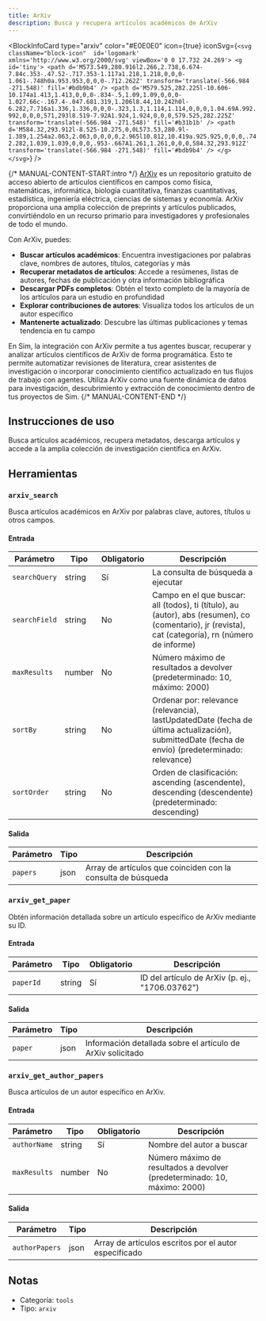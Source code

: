 ```yaml
---
title: ArXiv
description: Busca y recupera artículos académicos de ArXiv
---
```



<BlockInfoCard 
  type="arxiv"
  color="#E0E0E0"
  icon={true}
  iconSvg={`<svg className="block-icon"  id='logomark' xmlns='http://www.w3.org/2000/svg' viewBox='0 0 17.732 24.269'>
      <g id='tiny'>
        <path
          d='M573.549,280.916l2.266,2.738,6.674-7.84c.353-.47.52-.717.353-1.117a1.218,1.218,0,0,0-1.061-.748h0a.953.953,0,0,0-.712.262Z'
          transform='translate(-566.984 -271.548)'
          fill='#bdb9b4'
        />
        <path
          d='M579.525,282.225l-10.606-10.174a1.413,1.413,0,0,0-.834-.5,1.09,1.09,0,0,0-1.027.66c-.167.4-.047.681.319,1.206l8.44,10.242h0l-6.282,7.716a1.336,1.336,0,0,0-.323,1.3,1.114,1.114,0,0,0,1.04.69A.992.992,0,0,0,571,293l8.519-7.92A1.924,1.924,0,0,0,579.525,282.225Z'
          transform='translate(-566.984 -271.548)'
          fill='#b31b1b'
        />
        <path
          d='M584.32,293.912l-8.525-10.275,0,0L573.53,280.9l-1.389,1.254a2.063,2.063,0,0,0,0,2.965l10.812,10.419a.925.925,0,0,0,.742.282,1.039,1.039,0,0,0,.953-.667A1.261,1.261,0,0,0,584.32,293.912Z'
          transform='translate(-566.984 -271.548)'
          fill='#bdb9b4'
        />
      </g>
    </svg>`}
/>

{/* MANUAL-CONTENT-START:intro */}
[ArXiv](https://arxiv.org/) es un repositorio gratuito de acceso abierto de artículos científicos en campos como física, matemáticas, informática, biología cuantitativa, finanzas cuantitativas, estadística, ingeniería eléctrica, ciencias de sistemas y economía. ArXiv proporciona una amplia colección de preprints y artículos publicados, convirtiéndolo en un recurso primario para investigadores y profesionales de todo el mundo.

Con ArXiv, puedes:

- **Buscar artículos académicos**: Encuentra investigaciones por palabras clave, nombres de autores, títulos, categorías y más
- **Recuperar metadatos de artículos**: Accede a resúmenes, listas de autores, fechas de publicación y otra información bibliográfica
- **Descargar PDFs completos**: Obtén el texto completo de la mayoría de los artículos para un estudio en profundidad
- **Explorar contribuciones de autores**: Visualiza todos los artículos de un autor específico
- **Mantenerte actualizado**: Descubre las últimas publicaciones y temas tendencia en tu campo

En Sim, la integración con ArXiv permite a tus agentes buscar, recuperar y analizar artículos científicos de ArXiv de forma programática. Esto te permite automatizar revisiones de literatura, crear asistentes de investigación o incorporar conocimiento científico actualizado en tus flujos de trabajo con agentes. Utiliza ArXiv como una fuente dinámica de datos para investigación, descubrimiento y extracción de conocimiento dentro de tus proyectos de Sim.
{/* MANUAL-CONTENT-END */}

## Instrucciones de uso

Busca artículos académicos, recupera metadatos, descarga artículos y accede a la amplia colección de investigación científica en ArXiv.

## Herramientas

### `arxiv_search`

Busca artículos académicos en ArXiv por palabras clave, autores, títulos u otros campos.

#### Entrada

| Parámetro | Tipo | Obligatorio | Descripción |
| --------- | ---- | ----------- | ----------- |
| `searchQuery` | string | Sí | La consulta de búsqueda a ejecutar |
| `searchField` | string | No | Campo en el que buscar: all (todos), ti (título), au (autor), abs (resumen), co (comentario), jr (revista), cat (categoría), rn (número de informe) |
| `maxResults` | number | No | Número máximo de resultados a devolver (predeterminado: 10, máximo: 2000) |
| `sortBy` | string | No | Ordenar por: relevance (relevancia), lastUpdatedDate (fecha de última actualización), submittedDate (fecha de envío) (predeterminado: relevance) |
| `sortOrder` | string | No | Orden de clasificación: ascending (ascendente), descending (descendente) (predeterminado: descending) |

#### Salida

| Parámetro | Tipo | Descripción |
| --------- | ---- | ----------- |
| `papers` | json | Array de artículos que coinciden con la consulta de búsqueda |

### `arxiv_get_paper`

Obtén información detallada sobre un artículo específico de ArXiv mediante su ID.

#### Entrada

| Parámetro | Tipo | Obligatorio | Descripción |
| --------- | ---- | ----------- | ----------- |
| `paperId` | string | Sí | ID del artículo de ArXiv (p. ej., "1706.03762") |

#### Salida

| Parámetro | Tipo | Descripción |
| --------- | ---- | ----------- |
| `paper` | json | Información detallada sobre el artículo de ArXiv solicitado |

### `arxiv_get_author_papers`

Busca artículos de un autor específico en ArXiv.

#### Entrada

| Parámetro | Tipo | Obligatorio | Descripción |
| --------- | ---- | ----------- | ----------- |
| `authorName` | string | Sí | Nombre del autor a buscar |
| `maxResults` | number | No | Número máximo de resultados a devolver (predeterminado: 10, máximo: 2000) |

#### Salida

| Parámetro | Tipo | Descripción |
| --------- | ---- | ----------- |
| `authorPapers` | json | Array de artículos escritos por el autor especificado |

## Notas

- Categoría: `tools`
- Tipo: `arxiv`
